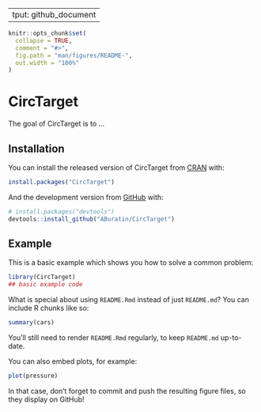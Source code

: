   ---
output: github_document
---

<!-- README.md is generated from README.Rmd. Please edit that file -->

```r
knitr::opts_chunk$set(
  collapse = TRUE,
  comment = "#>",
  fig.path = "man/figures/README-",
  out.width = "100%"
)
```

# CircTarget

<!-- badges: start -->
<!-- badges: end -->

The goal of CircTarget is to ...

## Installation

You can install the released version of CircTarget from [CRAN](https://CRAN.R-project.org) with:

``` r
install.packages("CircTarget")
```

And the development version from [GitHub](https://github.com/) with:

``` r
# install.packages("devtools")
devtools::install_github("ABuratin/CircTarget")
```
## Example

This is a basic example which shows you how to solve a common problem:

```r
library(CircTarget)
## basic example code
```

What is special about using `README.Rmd` instead of just `README.md`? You can include R chunks like so:

```r
summary(cars)
```

You'll still need to render `README.Rmd` regularly, to keep `README.md` up-to-date.

You can also embed plots, for example:

```r
plot(pressure)
```

In that case, don't forget to commit and push the resulting figure files, so they display on GitHub!
